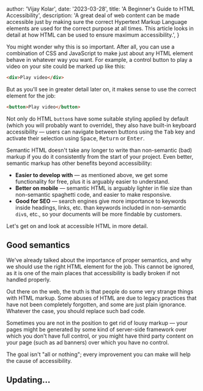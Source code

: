 

  author: 'Vijay Kolar',
  date: '2023-03-28',
  title: 'A Beginner\'s Guide to HTML Accessibility',
  description:
    'A great deal of web content can be made accessible just by making sure the correct Hypertext Markup Language elements are used for the correct purpose at all times. This article looks in detail at how HTML can be used to ensure maximum accessibility.',
}


You might wonder why this is so important. After all, you can use a combination of CSS and JavaScript to make just about any HTML element behave in whatever way you want. For example, a control button to play a video on your site could be marked up like this:

```html
<div>Play video</div>
```
But as you'll see in greater detail later on, it makes sense to use the correct element for the job:

```html
<button>Play video</button>
```

Not only do HTML <code>button</code>s have some suitable styling applied by default (which you will probably want to override), they also have built-in keyboard accessibility — users can navigate between buttons using the <kbd class="px-2 py-1.5 text-xs font-semibold text-gray-800 bg-gray-100 border border-gray-200 rounded-lg dark:bg-gray-600 dark:text-gray-100 dark:border-gray-500">Tab</kbd> key and activate their selection using <kbd class="px-2 py-1.5 text-xs font-semibold text-gray-800 bg-gray-100 border border-gray-200 rounded-lg dark:bg-gray-600 dark:text-gray-100 dark:border-gray-500">Space</kbd>, <kbd class="px-2 py-1.5 text-xs font-semibold text-gray-800 bg-gray-100 border border-gray-200 rounded-lg dark:bg-gray-600 dark:text-gray-100 dark:border-gray-500">Return</kbd> or <kbd class="px-2 py-1.5 text-xs font-semibold text-gray-800 bg-gray-100 border border-gray-200 rounded-lg dark:bg-gray-600 dark:text-gray-100 dark:border-gray-500">Enter</kbd>.

Semantic HTML doesn't take any longer to write than non-semantic (bad) markup if you do it consistently from the start of your project. Even better, semantic markup has other benefits beyond accessibility:

- <b>Easier to develop with</b> — as mentioned above, we get some functionality for free, plus it is arguably easier to understand.
- <b>Better on mobile</b> — semantic HTML is arguably lighter in file size than non-semantic spaghetti code, and easier to make responsive.
- <b>Good for SEO</b> — search engines give more importance to keywords inside headings, links, etc. than keywords included in non-semantic <code>div</code>s, etc., so your documents will be more findable by customers.

Let's get on and look at accessible HTML in more detail.

## Good semantics

We've already talked about the importance of proper semantics, and why we should use the right HTML element for the job. This cannot be ignored, as it is one of the main places that accessibility is badly broken if not handled properly.

Out there on the web, the truth is that people do some very strange things with HTML markup. Some abuses of HTML are due to legacy practices that have not been completely forgotten, and some are just plain ignorance. Whatever the case, you should replace such bad code.

Sometimes you are not in the position to get rid of lousy markup — your pages might be generated by some kind of server-side framework over which you don't have full control, or you might have third party content on your page (such as ad banners) over which you have no control.

The goal isn't "all or nothing"; every improvement you can make will help the cause of accessibility.

<h2 className="text-center">Updating...</h2>

















